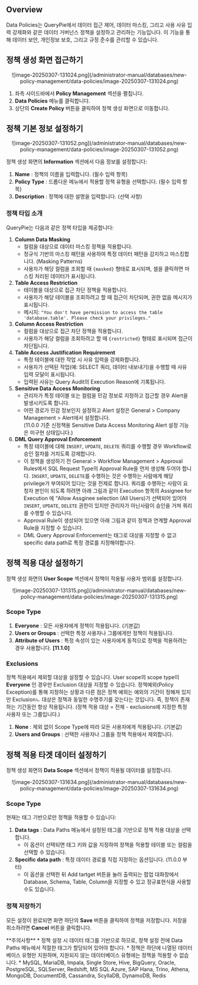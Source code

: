 
## Overview

Data Policies는 QueryPie에서 데이터 접근 제어, 데이터 마스킹, 그리고 사용 사유 입력 강제화와 같은 데이터 거버넌스 정책을 설정하고 관리하는 기능입니다. 이 기능을 통해 데이터 보안, 개인정보 보호, 그리고 규정 준수를 관리할 수 있습니다.


## 정책 생성 화면 접근하기

<p align="center">
![image-20250307-131024.png](/administrator-manual/databases/new-policy-management/data-policies/image-20250307-131024.png)
</p>

1. 좌측 사이드바에서  **Policy Management**  섹션을 펼칩니다.
2.  **Data Policies**  메뉴를 클릭합니다.
3. 상단의  **Create Policy**  버튼을 클릭하여 정책 생성 화면으로 이동합니다.


## 정책 기본 정보 설정하기

<p align="center">
![image-20250307-131052.png](/administrator-manual/databases/new-policy-management/data-policies/image-20250307-131052.png)
</p>

정책 생성 화면의  **Information**  섹션에서 다음 정보를 설정합니다:

1.  **Name** : 정책의 이름을 입력합니다. (필수 입력 항목)
2.  **Policy Type** : 드롭다운 메뉴에서 적용할 정책 유형을 선택합니다. (필수 입력 항목)
3.  **Description** : 정책에 대한 설명을 입력합니다. (선택 사항)


### 정책 타입 소개

QueryPie는 다음과 같은 정책 타입을 제공합니다:

1.  **Column Data Masking** 
    * 컬럼을 대상으로 데이터 마스킹 정책을 적용합니다. 
    * 정규식 기반의 마스킹 패턴을 사용하여 특정 데이터 패턴을 감지하고 마스킹합니다. (Masking Patterns)
    * 사용자가 해당 컬럼을 조회할 때 `{masked}` 형태로 표시되며, 셀을 클릭하면 마스킹 처리된 데이터가 표시됩니다.<br/>
2.  **Table Access Restriction** 
    * 테이블을 대상으로 접근 차단 정책을 적용합니다.
    * 사용자가 해당 테이블을 조회하려고 할 때 접근이 차단되며, 권한 없음 메시지가 표시됩니다.
    * 메시지: `"You don't have permission to access the table 'database.table'. Please check your privileges."`<br/>
3.  **Column Access Restriction** 
    * 컬럼을 대상으로 접근 차단 정책을 적용합니다.
    * 사용자가 해당 컬럼을 조회하려고 할 때 `{restricted}` 형태로 표시되며 접근이 차단됩니다.<br/>
4.  **Table Access Justification Requirement** 
    * 특정 테이블에 대한 작업 시 사유 입력을 강제화합니다.
    * 사용자가 선택된 작업(예: SELECT 쿼리, 데이터 내보내기)을 수행할 때 사유 입력 모달이 표시됩니다.
    * 입력된 사유는 Query Audit의 Execution Reason에 기록됩니다.<br/>
5.  **Sensitive Data Access Monitoring** 
    * 관리자가 특정 테이블 또는 컬럼을 민감 정보로 지정하고 접근할 경우 Alert을 발생시키도록 합니다.
    * 어떤 경로가 민감 정보인지 설정하고 Alert 설정은 General &gt; Company Management &gt; Alert에서 설정합니다.<br/>(11.0.0 기준 신정책용 Sensitive Data Access Monitoring Alert 설정 기능은 미구현 상태입니다.)
6.  **DML Query Approval Enforcement**  
    * 특정 테이블에 대해 `INSERT`, `UPDATE`, `DELETE` 쿼리를 수행할 경우 Workflow로 승인 절차를 거치도록 강제합니다.
    * 이 정책을 생성하기 전 General &gt; Workflow Management &gt; Approval Rules에서 SQL Request Type의 Approval Rule을 먼저 생성해 두어야 합니다. `INSERT`, `UPDATE`, `DELETE`를 수행하는 것은 수행하는 사람에게 해당 privilege가 부여되어 있다는 것을 전제로 합니다. 쿼리를 수행하는 사람이 요청자 본인이 되도록 하려면 아래 그림과 같이 Execution 항목의 Assignee for Execution 에 “Allow Assginee selection (All Users)가 선택되어 있어야 `INSERT`, `UPDATE`, `DELETE` 권한이 있지만 관리자가 아닌사람이 승인을 거쳐 쿼리를 수행할 수 있습니다.<br/>
    *  Approval Rule이 생성되어 있으면 아래 그림과 같이 정책과 연계할 Approval Rule을 지정할 수 있습니다.<br/>
    * DML Query Approval Enforcement는 태그로 대상을 지정할 수 없고 specific data path로 특정 경로를 지정해야합니다.

## 정책 적용 대상 설정하기

정책 생성 화면의  **User Scope**  섹션에서 정책이 적용될 사용자 범위를 설정합니다.
<p align="center">
![image-20250307-131315.png](/administrator-manual/databases/new-policy-management/data-policies/image-20250307-131315.png)
</p>

### Scope Type

1.  **Everyone** : 모든 사용자에게 정책이 적용됩니다. (기본값)
2.  **Users or Groups** : 선택한 특정 사용자나 그룹에게만 정책이 적용됩니다.
3.  **Attribute of Users**  : 특정 속성이 있는 사용자에게 동적으로 정책을 적용하려는 경우 사용합니다. **[11.1.0]** 

### Exclusions

정책 적용에서 제외할 대상을 설정할 수 있습니다. User scope의 scope type이  **Everyone** 인 경우만 Exclusion 대상을 지정할 수 있습니다. 정책예외(Policy Exception)를 통해 지정하는 상황과 다른 점은 정책 예외는 예외의 기간이 정해져 있지만 Exclusionㄴ 대상은 정책과 동일한 수명주기를 갖는다는 것입니다. 즉, 정책이 존재하는 기간동안 항상 적용됩니다. (정책 적용 대상 = 전체 - exclusions에 지정한 특정 사용자 또는 그룹입니다.)

1.  **None** : 제외 없이 Scope Type에 따라 모든 사용자에게 적용됩니다. (기본값)
2.  **Users and Groups** : 선택한 사용자나 그룹을 정책 적용에서 제외합니다. 


## 정책 적용 타겟 데이터 설정하기

정책 생성 화면의  **Data Scope**  섹션에서 정책이 적용될 데이터를 설정합니다.
<p align="center">
![image-20250307-131634.png](/administrator-manual/databases/new-policy-management/data-policies/image-20250307-131634.png)
</p>

### Scope Type

현재는 태그 기반으로만 정책을 적용할 수 있습니다:

1.  **Data tags** : Data Paths 메뉴에서 설정된 태그를 기반으로 정책 적용 대상을 선택합니다.
    * 이 옵션이 선택되면 태그 키와 값을 지정하여 정책을 적용할 테이블 또는 컬럼을 선택할 수 있습니다.
2.  **Specific data path** : 특정 데이터 경로를 직접 지정하는 옵션입니다. (11.0.0 부터)
    * 이 옵션을 선택한 뒤 Add tartget 버튼을 눌러 출력되는 팝업 대화창에서 Database, Schema, Table, Column을 지정할 수 있고 정규표현식을 사용할 수도 있습니다. 


### 정책 저장하기

모든 설정이 완료되면 화면 하단의  **Save**  버튼을 클릭하여 정책을 저장합니다. 저장을 취소하려면  **Cancel**  버튼을 클릭합니다.


<Callout type="important">
**주의사항**
* 정책 설정 시 데이터 태그를 기반으로 하므로, 정책 설정 전에 Data Paths 메뉴에서 적절한 태그가 할당되어 있어야 합니다.
* 정책은 하단에 나열된 데이터베이스 유형만 지원하며, 지원되지 않는 데이터베이스 유형에는 정책을 적용할 수 없습니다.
    *  MySQL, MariaDB, Impala, Single Store, Hive, BigQuery, Oracle, PostgreSQL, SQLServer, Redshift, MS SQL Azure, SAP Hana, Trino, Athena, MongoDB, DocumentDB, Cassandra, ScyllaDB, DynamoDB, Redis
</Callout>
